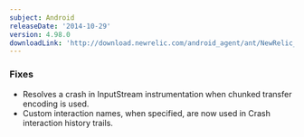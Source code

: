 ```yaml
---
subject: Android
releaseDate: '2014-10-29'
version: 4.98.0
downloadLink: 'http://download.newrelic.com/android_agent/ant/NewRelic_Android_Agent_4.98.0.zip'
---
```


### Fixes

* Resolves a crash in InputStream instrumentation when chunked transfer encoding is used.
* Custom interaction names, when specified, are now used in Crash interaction history trails.
